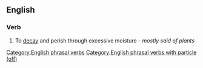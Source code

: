 ==English==

===Verb===
{{en-verb|damps off|damping off|damped off}}

# {{lb|en|intransitive}} To [[decay]] and perish through excessive moisture - ''mostly said of plants''

[[Category:English phrasal verbs]]
[[Category:English phrasal verbs with particle (off)]]